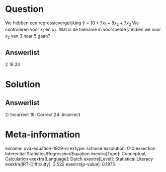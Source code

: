 Question
========

We hebben een regressievergelijking $\hat{y} = 10 + 7x_{1} +
8x_{2} + 7x_{3}$ We controleren voor *x*~1~ en *x*~3~. Wat is de
toename in voorspelde *y* indien we voor *x*~2~ van 3 naar 5 gaan?

Answerlist
----------

2
16
24

Solution
========

Answerlist
----------

2: Incorrect
16: Correct
24: Incorrect

Meta-information
================
exname: uva-equation-1929-nl
extype: schoice
exsolution: 010
exsection: Inferential Statistics/Regression/Equation
exextra[Type]: Conceptual, Calculation
exextra[Language]: Dutch
exextra[Level]: Statistical Literacy
exextra[IRT-Difficulty]: 3.522
exextra[p-value]: 0.1975
